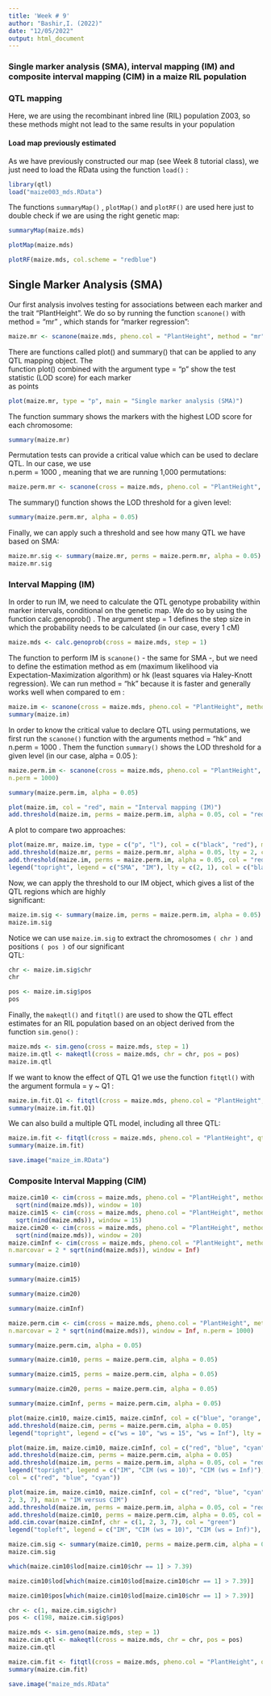 ```yaml
---
title: 'Week # 9'
author: "Bashir,I. (2022)"
date: "12/05/2022"
output: html_document
---
```


### Single marker analysis (SMA), interval mapping (IM) and composite interval mapping (CIM) in a maize RIL population

### QTL mapping

Here, we are using the recombinant inbred line (RIL) population Z003, so these methods might not lead to the same results in your population

#### Load map previously estimated

As we have previously constructed our map (see Week 8 tutorial class), we just need to load the RData using the function `load()` :

```r
library(qtl)
load("maize003_mds.RData")
```

The functions `summaryMap()` , `plotMap()` and `plotRF()` are used here just to double check if we are using the right genetic map:

```r
summaryMap(maize.mds)
```

```r
plotMap(maize.mds)
```

```r
plotRF(maize.mds, col.scheme = "redblue")
```

## Single Marker Analysis (SMA)

Our first analysis involves testing for associations between each marker and the trait "PlantHeight". We do so by running the function `scanone()` with method = "mr" , which stands for "marker regression":

```r
maize.mr <- scanone(maize.mds, pheno.col = "PlantHeight", method = "mr")
```

There are functions called plot() and summary() that can be applied to any QTL mapping object. The\
function plot() combined with the argument type = "p" show the test statistic (LOD score) for each marker\
as points

```r
plot(maize.mr, type = "p", main = "Single marker analysis (SMA)")
```

The function summary shows the markers with the highest LOD score for each chromosome:

```r
summary(maize.mr)
```

Permutation tests can provide a critical value which can be used to declare QTL. In our case, we use\
n.perm = 1000 , meaning that we are running 1,000 permutations:

```r
maize.perm.mr <- scanone(cross = maize.mds, pheno.col = "PlantHeight", method = "mr", n.perm = 1000, verbose = FALSE)
```

The summary() function shows the LOD threshold for a given level:

```r
summary(maize.perm.mr, alpha = 0.05)
```

Finally, we can apply such a threshold and see how many QTL we have based on SMA:

```r
maize.mr.sig <- summary(maize.mr, perms = maize.perm.mr, alpha = 0.05)
maize.mr.sig
```

### Interval Mapping (IM)

In order to run IM, we need to calculate the QTL genotype probability within marker intervals, conditional on the genetic map. We do so by using the function calc.genoprob() . The argument step = 1 defines the step size in which the probability needs to be calculated (in our case, every 1 cM)

```r
maize.mds <- calc.genoprob(cross = maize.mds, step = 1)
```

The function to perform IM is `scanone()` - the same for SMA -, but we need to define the estimation method as em (maximum likelihood via Expectation-Maximization algorithm) or hk (least squares via Haley-Knott regression). We can run method = "hk" because it is faster and generally works well when compared to em :

```r
maize.im <- scanone(cross = maize.mds, pheno.col = "PlantHeight", method = "hk")
summary(maize.im)
```

In order to know the critical value to declare QTL using permutations, we first run the `scanone()` function with the arguments method = "hk" and n.perm = 1000 . Them the function `summary()` shows the LOD threshold for a given level (in our case, alpha = 0.05 ):

```r
maize.perm.im <- scanone(cross = maize.mds, pheno.col = "PlantHeight", method = "hk",
n.perm = 1000)
```

```r
summary(maize.perm.im, alpha = 0.05)
```

```r
plot(maize.im, col = "red", main = "Interval mapping (IM)")
add.threshold(maize.im, perms = maize.perm.im, alpha = 0.05, col = "red")
```

A plot to compare two approaches:

```r
plot(maize.mr, maize.im, type = c("p", "l"), col = c("black", "red"), main = "SMA versus IM")
add.threshold(maize.mr, perms = maize.perm.mr, alpha = 0.05, lty = 2, col = "black")
add.threshold(maize.im, perms = maize.perm.im, alpha = 0.05, col = "red")
legend("topright", legend = c("SMA", "IM"), lty = c(2, 1), col = c("black", "red"))
```

Now, we can apply the threshold to our IM object, which gives a list of the QTL regions which are highly\
significant:

```r
maize.im.sig <- summary(maize.im, perms = maize.perm.im, alpha = 0.05)
maize.im.sig
```

Notice we can use `maize.im.sig` to extract the chromosomes `( chr )` and positions `( pos )` of our significant\
QTL:

```r
chr <- maize.im.sig$chr
chr
```

```r
pos <- maize.im.sig$pos
pos
```

Finally, the `makeqtl()` and `fitqtl()` are used to show the QTL effect estimates for an RIL population based on an object derived from the function `sim.geno()` :

```r
maize.mds <- sim.geno(cross = maize.mds, step = 1)
maize.im.qtl <- makeqtl(cross = maize.mds, chr = chr, pos = pos)
maize.im.qtl
```

If we want to know the effect of QTL Q1 we use the function `fitqtl()` with the argument formula = y \~ Q1 :

```r
maize.im.fit.Q1 <- fitqtl(cross = maize.mds, pheno.col = "PlantHeight", qtl = maize.im.qtl, formula = y ~ Q1, get.ests = TRUE)
summary(maize.im.fit.Q1)
```

We can also build a multiple QTL model, including all three QTL:

```r
maize.im.fit <- fitqtl(cross = maize.mds, pheno.col = "PlantHeight", qtl = maize.im.qtl, formula = y ~ Q1 + Q2 + Q3, get.ests = TRUE)
summary(maize.im.fit)
```

```r
save.image("maize_im.RData")
```

### Composite Interval Mapping (CIM)

```r
maize.cim10 <- cim(cross = maize.mds, pheno.col = "PlantHeight", method = "hk", n.marcovar = 2 *
  sqrt(nind(maize.mds)), window = 10)
maize.cim15 <- cim(cross = maize.mds, pheno.col = "PlantHeight", method = "hk", n.marcovar = 2 *
  sqrt(nind(maize.mds)), window = 15)
maize.cim20 <- cim(cross = maize.mds, pheno.col = "PlantHeight", method = "hk", n.marcovar = 2 *
  sqrt(nind(maize.mds)), window = 20)
maize.cimInf <- cim(cross = maize.mds, pheno.col = "PlantHeight", method = "hk",
n.marcovar = 2 * sqrt(nind(maize.mds)), window = Inf)
```

```r
summary(maize.cim10)
```

```r
summary(maize.cim15)
```

```r
summary(maize.cim20)
```

```r
summary(maize.cimInf)
```

```r
maize.perm.cim <- cim(cross = maize.mds, pheno.col = "PlantHeight", method = "hk",
n.marcovar = 2 * sqrt(nind(maize.mds)), window = Inf, n.perm = 1000)
```

```r
summary(maize.perm.cim, alpha = 0.05)
```

```r
summary(maize.cim10, perms = maize.perm.cim, alpha = 0.05)
```

```r
summary(maize.cim15, perms = maize.perm.cim, alpha = 0.05)
```

```r
summary(maize.cim20, perms = maize.perm.cim, alpha = 0.05)
```

```r
summary(maize.cimInf, perms = maize.perm.cim, alpha = 0.05)
```

```r
plot(maize.cim10, maize.cim15, maize.cimInf, col = c("blue", "orange", "cyan"), main = "Composite interval mapping (CIM)")
add.threshold(maize.cim, perms = maize.perm.cim, alpha = 0.05)
legend("topright", legend = c("ws = 10", "ws = 15", "ws = Inf"), lty = 1, col = c("blue", "orange", "cyan"))
```

```r
plot(maize.im, maize.cim10, maize.cimInf, col = c("red", "blue", "cyan"), main = "IM versus CIM")
add.threshold(maize.cim, perms = maize.perm.cim, alpha = 0.05)
add.threshold(maize.im, perms = maize.perm.im, alpha = 0.05, col = "red")
legend("topright", legend = c("IM", "CIM (ws = 10)", "CIM (ws = Inf)"), lty = 1,
col = c("red", "blue", "cyan"))
```

```r
plot(maize.im, maize.cim10, maize.cimInf, col = c("red", "blue", "cyan"), chr = c(1,
2, 3, 7), main = "IM versus CIM")
add.threshold(maize.im, perms = maize.perm.im, alpha = 0.05, col = "red")
add.threshold(maize.cim10, perms = maize.perm.cim, alpha = 0.05, col = "black")
add.cim.covar(maize.cimInf, chr = c(1, 2, 3, 7), col = "green")
legend("topleft", legend = c("IM", "CIM (ws = 10)", "CIM (ws = Inf)"), lty = 1, col = c("red", "blue", "cyan"))
```

```r
maize.cim.sig <- summary(maize.cim10, perms = maize.perm.cim, alpha = 0.05)
maize.cim.sig
```

```r
which(maize.cim10$lod[maize.cim10$chr == 1] > 7.39)
```

```r
maize.cim10$lod[which(maize.cim10$lod[maize.cim10$chr == 1] > 7.39)]
```

```r
maize.cim10$pos[which(maize.cim10$lod[maize.cim10$chr == 1] > 7.39)]
```

```r
chr <- c(1, maize.cim.sig$chr)
pos <- c(198, maize.cim.sig$pos)
```

```r
maize.mds <- sim.geno(maize.mds, step = 1)
maize.cim.qtl <- makeqtl(cross = maize.mds, chr = chr, pos = pos)
maize.cim.qtl
```

```r
maize.cim.fit <- fitqtl(cross = maize.mds, pheno.col = "PlantHeight", qtl = maize.cim.qtl, formula = y ~ Q1 + Q2 + Q3 + Q4, get.ests = TRUE)
summary(maize.cim.fit)
```

```r
save.image("maize_mds.RData"
```

###  



 



 



 



 


 



 

